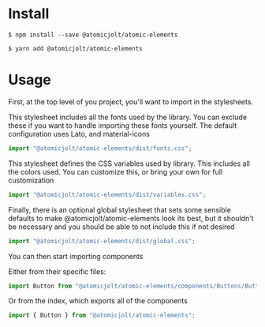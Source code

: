 
<Meta title="Installation" />

# Install

```
$ npm install --save @atomicjolt/atomic-elements
```

```
$ yarn add @atomicjolt/atomic-elements
```

# Usage

First, at the top level of you project, you'll want to import in the stylesheets.

This stylesheet includes all the fonts used by the library. You can exclude these if you want to handle
importing these fonts yourself. The default configuration uses Lato, and material-icons

```js
import "@atomicjolt/atomic-elements/dist/fonts.css";
```

This stylesheet defines the CSS variables used by library. This includes all the colors used. You can customize this,
or bring your own for full customization

```js
import "@atomicjolt/atomic-elements/dist/variables.css";
```

Finally, there is an optional global stylesheet that sets some sensible defaults to make @atomicjolt/atomic-elements look its best, but
it shouldn't be necessary and you should be able to not include this if not desired

```js
import "@atomicjolt/atomic-elements/dist/global.css";
```

You can then start importing components

Either from their specific files:

```js
import Button from "@atomicjolt/atomic-elements/components/Buttons/Button";
```

Or from the index, which exports all of the components

```js
import { Button } from "@atomicjolt/atomic-elements";
```
